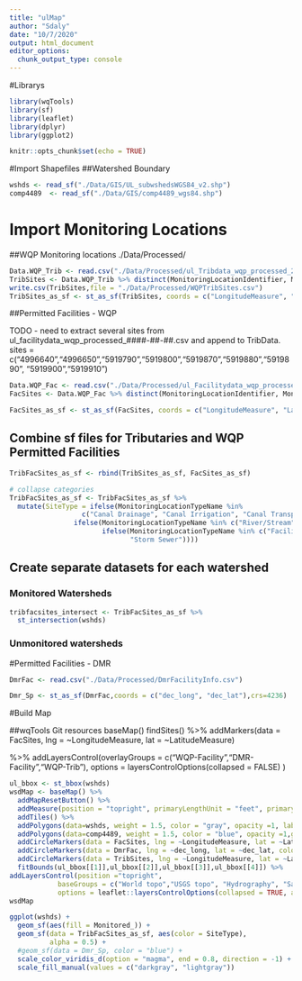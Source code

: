 ```yaml
---
title: "ulMap"
author: "Sdaly"
date: "10/7/2020"
output: html_document
editor_options: 
  chunk_output_type: console
---
```


#Librarys

```r
library(wqTools)
library(sf)
library(leaflet)
library(dplyr)
library(ggplot2)
```

```r
knitr::opts_chunk$set(echo = TRUE)
```

#Import Shapefiles
##Watershed Boundary

```r
wshds <- read_sf("./Data/GIS/UL_subwshedsWGS84_v2.shp")
comp4489  <- read_sf("./Data/GIS/comp4489_wgs84.shp")
```

# Import Monitoring Locations
##WQP Monitoring locations
./Data/Processed/
```r
Data.WQP_Trib <- read.csv("./Data/Processed/ul_Tribdata_wqp_processed_2021-03-02.csv")
TribSites <- Data.WQP_Trib %>% distinct(MonitoringLocationIdentifier, MonitoringLocationName, MonitoringLocationTypeName, LatitudeMeasure,LongitudeMeasure)
write.csv(TribSites,file = "./Data/Processed/WQPTribSites.csv")
TribSites_as_sf <- st_as_sf(TribSites, coords = c("LongitudeMeasure", "LatitudeMeasure"), crs = 4326, dim = "XY") #CRS = WGS84


```

##Permitted Facilities - WQP

TODO - need to extract several sites from ul_facilitydata_wqp_processed_####-##-##.csv and append to TribData. sites = c("4996640","4996650","5919790","5919800","5919870","5919880","5919890",
"5919900","5919910")

```r
Data.WQP_Fac <- read.csv("./Data/Processed/ul_Facilitydata_wqp_processed.csv")
FacSites <- Data.WQP_Fac %>% distinct(MonitoringLocationIdentifier, MonitoringLocationName, MonitoringLocationTypeName, LatitudeMeasure,LongitudeMeasure)

FacSites_as_sf <- st_as_sf(FacSites, coords = c("LongitudeMeasure", "LatitudeMeasure"), crs = 4326, dim = "XY") #CRS = WGS84

```

## Combine sf files for Tributaries and WQP Permitted Facilities
```r
TribFacSites_as_sf <- rbind(TribSites_as_sf, FacSites_as_sf)

# collapse categories 
TribFacSites_as_sf <- TribFacSites_as_sf %>%
  mutate(SiteType = ifelse(MonitoringLocationTypeName %in% 
                  c("Canal Drainage", "Canal Irrigation", "Canal Transport"), "Canal", 
                ifelse(MonitoringLocationTypeName %in% c("River/Stream", "Stream", "Stream: Ditch"), "Stream",
                       ifelse(MonitoringLocationTypeName %in% c("Facility Industrial", "Facility Other"), "Facility", 
                              "Storm Sewer"))))

```

## Create separate datasets for each watershed
### Monitored Watersheds
```r

tribfacsites_intersect <- TribFacSites_as_sf %>%
  st_intersection(wshds)
```

### Unmonitored watersheds

#Permitted Facilities - DMR
```r
DmrFac <- read.csv("./Data/Processed/DmrFacilityInfo.csv")

Dmr_Sp <- st_as_sf(DmrFac,coords = c("dec_long", "dec_lat"),crs=4236)
```


#Build Map

##wqTools Git resources
baseMap()
findSites()
%>% addMarkers(data = FacSites, lng = ~LongitudeMeasure, lat = ~LatitudeMeasure) 

%>% addLayersControl(overlayGroups = c("WQP-Facility","DMR-Facility","WQP-Trib"),
    options = layersControlOptions(collapsed = FALSE)
  )

```r
ul_bbox <- st_bbox(wshds)
wsdMap <- baseMap() %>% 
  addMapResetButton() %>% 
  addMeasure(position = "topright", primaryLengthUnit = "feet", primaryAreaUnit = "acres") %>% 
  addTiles() %>% 
  addPolygons(data=wshds, weight = 1.5, color = "gray", opacity =1, label = ~paste(WS_Name, "--Monitored:", Monitored_,"--WSType",Type),group = "Subwatersheds") %>%
  addPolygons(data=comp4489, weight = 1.5, color = "blue", opacity =1,group = "Comp. Elevation") %>% 
  addCircleMarkers(data = FacSites, lng = ~LongitudeMeasure, lat = ~LatitudeMeasure, color = "", label = ~paste(MonitoringLocationIdentifier), group = "WQP-Facility") %>%
  addCircleMarkers(data = DmrFac, lng = ~dec_long, lat = ~dec_lat, color = "red", label = ~paste(CWPName), group = "DMR-Facility") %>%
  addCircleMarkers(data = TribSites, lng = ~LongitudeMeasure, lat = ~LatitudeMeasure, label = ~paste(MonitoringLocationIdentifier), group = "WQP-Trib") %>%
  fitBounds(ul_bbox[[1]],ul_bbox[[2]],ul_bbox[[3]],ul_bbox[[4]]) %>% 
addLayersControl(position ="topright",
			baseGroups = c("World topo","USGS topo", "Hydrography", "Satellite"),overlayGroups = c("Subwatersheds","DMR-Facility", "WQP-Facility","WQP-Trib", "Comp. Elevation"),
			options = leaflet::layersControlOptions(collapsed = TRUE, autoZIndex=FALSE)) 
wsdMap
```

```r
ggplot(wshds) +
  geom_sf(aes(fill = Monitored_)) +
  geom_sf(data = TribFacSites_as_sf, aes(color = SiteType),
          alpha = 0.5) +
  #geom_sf(data = Dmr_Sp, color = "blue") +
  scale_color_viridis_d(option = "magma", end = 0.8, direction = -1) +
  scale_fill_manual(values = c("darkgray", "lightgray"))
```

